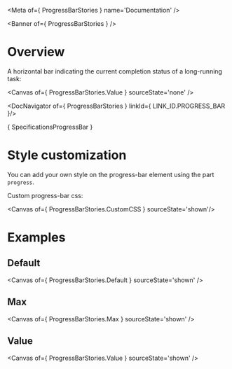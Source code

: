 
<Meta of={ ProgressBarStories } name='Documentation' />

<Banner of={ ProgressBarStories } />

# Overview

A horizontal bar indicating the current completion status of a long-running task:

<Canvas of={ ProgressBarStories.Value } sourceState='none' />

<DocNavigator of={ ProgressBarStories } linkId={ LINK_ID.PROGRESS_BAR }/>

<Markdown>{ SpecificationsProgressBar }</Markdown>

# Style customization

You can add your own style on the progress-bar element using the part `progress`.

Custom progress-bar css:

<Canvas of={ ProgressBarStories.CustomCSS } sourceState='shown'/>

# Examples

## Default

<Canvas of={ ProgressBarStories.Default } sourceState='shown' />

## Max
<Canvas of={ ProgressBarStories.Max } sourceState='shown' />

## Value
<Canvas of={ ProgressBarStories.Value } sourceState='shown' />

